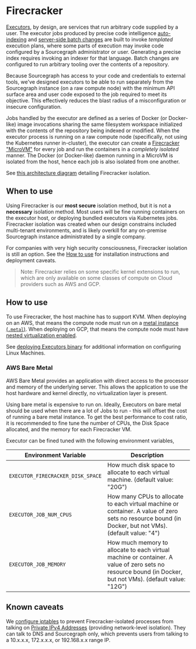 # Firecracker

[Executors](/admin/executors/), by design, are services that run arbitrary code supplied by a user. The executor jobs produced by precise code intelligence [auto-indexing](/code-search/code-navigation/auto_indexing) and [server-side batch changes](/batch_changes/explanations/server_side) are built to invoke _templated_ execution plans, where some parts of execution may invoke code configured by a Sourcegraph administrator or user. Generating a precise index requires invoking an indexer for that language. Batch changes are configured to run arbitrary tooling over the contents of a repository.

Because Sourcegraph has access to your code and credentials to external tools, we've designed executors to be able to run separately from the Sourcegraph instance (on a raw compute node) with the minimum API surface area and user code exposed to the job required to meet its objective. This effectively reduces the blast radius of a misconfiguration or insecure configuration.

Jobs handled by the executor are defined as a series of Docker (or Docker-like) image invocations sharing the same filesystem workspace initialized with the contents of the repository being indexed or modified. When the executor process is running on a raw compute node (specifically, not using the Kubernetes runner in-cluster), the executor can create a [Firecracker "MicroVM"](https://firecracker-microvm.github.io/) for every job and run the containers in a _completely isolated_ manner. The Docker (or Docker-like) daemon running in a MicroVM is isolated from the host, hence each job is also isolated from one another.

See [this architecture diagram](/admin/executors/#firecracker) detailing Firecracker isolation.

## When to use

Using Firecracker is our **most secure** isolation method, but it is not a **necessary** isolation method. Most users will be fine running containers on the executor host, or deploying bundled executors via Kubernetes jobs. Firecracker isolation was created when our design constrains included multi-tenant environments, and is likely overkill for any on-premise Sourcegraph instance administrated by a single company.

For companies with very high security consciousness, Firecracker isolation is still an option. See the [How to use](/admin/executors/firecracker#how-to-use) for installation instructions and deployment caveats.

> Note: Firecracker relies on some specific kernel extensions to run, which are only available on some classes of compute on Cloud providers such as AWS and GCP.

## How to use

To use Firecracker, the host machine has to support KVM. When deploying on an AWS, that means the compute node must run on a [metal instance (`.metal`)](https://docs.aws.amazon.com/AWSEC2/latest/UserGuide/instance-types.html). When deploying on GCP, that means the compute node must have [nested virtualization enabled](https://cloud.google.com/compute/docs/instances/nested-virtualization/enabling).

See [deploying Executors binary](/admin/executors/deploy_executors_binary) for additional information on configuring Linux Machines.

### AWS Bare Metal

AWS Bare Metal provides an application with direct access to the processor and memory of the underlying server. This
allows the application to use the host hardware and kernel directly, no virtualization layer is present.

Using bare metal is expensive to run on. Ideally, Executors on bare metal should be used when there are a lot of Jobs to
run - this will offset the cost of running a bare metal instance. To get the best performance to cost ratio, it is
recommended to fine tune the number of CPUs, the Disk Space allocated, and the memory for each Firecracker VM.

Executor can be fined tuned with the following environment variables,

| Environment Variable              | Description                                                                                                                                               |
|-----------------------------------|-----------------------------------------------------------------------------------------------------------------------------------------------------------|
| `EXECUTOR_FIRECRACKER_DISK_SPACE` | How much disk space to allocate to each virtual machine. (default value: "20G")                                                                           |
| `EXECUTOR_JOB_NUM_CPUS`           | How many CPUs to allocate to each virtual machine or container. A value of zero sets no resource bound (in Docker, but not VMs). (default value: "4")     |
| `EXECUTOR_JOB_MEMORY`             | How much memory to allocate to each virtual machine or container. A value of zero sets no resource bound (in Docker, but not VMs). (default value: "12G") |

## Known caveats

We [configure iptables](https://sourcegraph.com/github.com/sourcegraph/sourcegraph/-/blob/cmd/executor/internal/run/install.go?L229-255) to prevent Firecracker-isolated processes from talking on [Private IPv4 Addresses](https://en.wikipedia.org/wiki/Private_network#Private_IPv4_addresses) (providing network-level isolation). They can talk to DNS and Sourcegraph only, which prevents users from talking to a 10.x.x.x, 172.x.x.x, or 192.168.x.x range IP.
